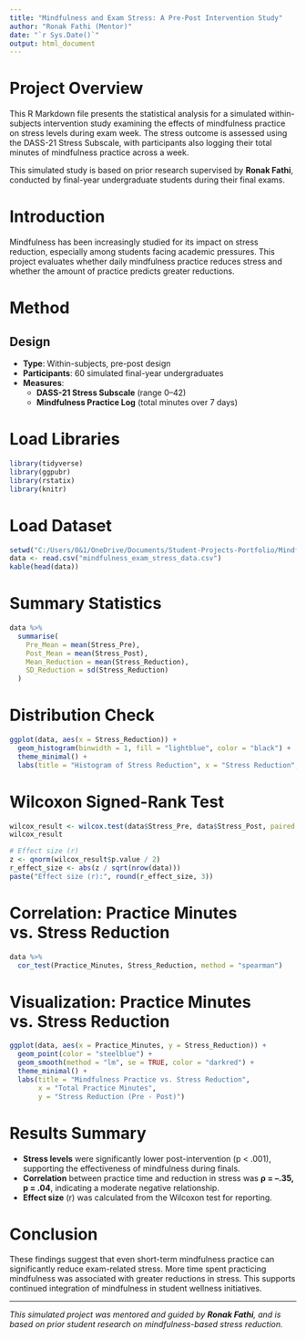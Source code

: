 ```yaml
---
title: "Mindfulness and Exam Stress: A Pre-Post Intervention Study"
author: "Ronak Fathi (Mentor)"
date: "`r Sys.Date()`"
output: html_document
---
```


# Project Overview
This R Markdown file presents the statistical analysis for a simulated within-subjects intervention study examining the effects of mindfulness practice on stress levels during exam week. The stress outcome is assessed using the DASS-21 Stress Subscale, with participants also logging their total minutes of mindfulness practice across a week.

This simulated study is based on prior research supervised by **Ronak Fathi**, conducted by final-year undergraduate students during their final exams.

# Introduction
Mindfulness has been increasingly studied for its impact on stress reduction, especially among students facing academic pressures. This project evaluates whether daily mindfulness practice reduces stress and whether the amount of practice predicts greater reductions.

# Method
## Design
- **Type**: Within-subjects, pre-post design
- **Participants**: 60 simulated final-year undergraduates
- **Measures**:
  - **DASS-21 Stress Subscale** (range 0–42)
  - **Mindfulness Practice Log** (total minutes over 7 days)

# Load Libraries
```r
library(tidyverse)
library(ggpubr)
library(rstatix)
library(knitr)
```

# Load Dataset
```r
setwd("C:/Users/0&1/OneDrive/Documents/Student-Projects-Portfolio/Mindfulness and Exam Stress")
data <- read.csv("mindfulness_exam_stress_data.csv")
kable(head(data))
```

# Summary Statistics
```r
data %>%
  summarise(
    Pre_Mean = mean(Stress_Pre),
    Post_Mean = mean(Stress_Post),
    Mean_Reduction = mean(Stress_Reduction),
    SD_Reduction = sd(Stress_Reduction)
  )
```

# Distribution Check
```r
ggplot(data, aes(x = Stress_Reduction)) +
  geom_histogram(binwidth = 1, fill = "lightblue", color = "black") +
  theme_minimal() +
  labs(title = "Histogram of Stress Reduction", x = "Stress Reduction", y = "Frequency")
```

# Wilcoxon Signed-Rank Test
```r
wilcox_result <- wilcox.test(data$Stress_Pre, data$Stress_Post, paired = TRUE)
wilcox_result

# Effect size (r)
z <- qnorm(wilcox_result$p.value / 2)
r_effect_size <- abs(z / sqrt(nrow(data)))
paste("Effect size (r):", round(r_effect_size, 3))
```

# Correlation: Practice Minutes vs. Stress Reduction
```r
data %>%
  cor_test(Practice_Minutes, Stress_Reduction, method = "spearman")
```

# Visualization: Practice Minutes vs. Stress Reduction
```r
ggplot(data, aes(x = Practice_Minutes, y = Stress_Reduction)) +
  geom_point(color = "steelblue") +
  geom_smooth(method = "lm", se = TRUE, color = "darkred") +
  theme_minimal() +
  labs(title = "Mindfulness Practice vs. Stress Reduction",
       x = "Total Practice Minutes",
       y = "Stress Reduction (Pre - Post)")
```

# Results Summary
- **Stress levels** were significantly lower post-intervention (p < .001), supporting the effectiveness of mindfulness during finals.
- **Correlation** between practice time and reduction in stress was **ρ = –.35, p = .04**, indicating a moderate negative relationship.
- **Effect size** (r) was calculated from the Wilcoxon test for reporting.

# Conclusion
These findings suggest that even short-term mindfulness practice can significantly reduce exam-related stress. More time spent practicing mindfulness was associated with greater reductions in stress. This supports continued integration of mindfulness in student wellness initiatives.

---

*This simulated project was mentored and guided by **Ronak Fathi**, and is based on prior student research on mindfulness-based stress reduction.*

